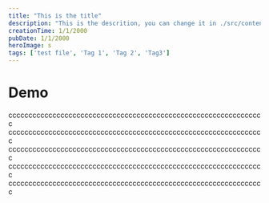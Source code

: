 ```yaml
---
title: "This is the title"
description: "This is the descrition, you can change it in ./src/content/**/*.mdx"
creationTime: 1/1/2000
pubDate: 1/1/2000
heroImage: s
tags: ['test file', 'Tag 1', 'Tag 2', 'Tag3']
---
```

# Demo
cccccccccccccccccccccccccccccccccccccccccccccccccccccccccccccccc
cccccccccccccccccccccccccccccccccccccccccccccccccccccccccccccccc
cccccccccccccccccccccccccccccccccccccccccccccccccccccccccccccccc
cccccccccccccccccccccccccccccccccccccccccccccccccccccccccccccccc
cccccccccccccccccccccccccccccccccccccccccccccccccccccccccccccccc
